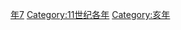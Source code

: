 {{Catnav|頁面分類|历史|歷史時代|年|11世纪各年}}
{{Commons category|1047}}

[[Category:1040年代|年7]]
[[Category:11世纪各年|Category:11世纪各年]]
[[Category:亥年|Category:亥年]]
